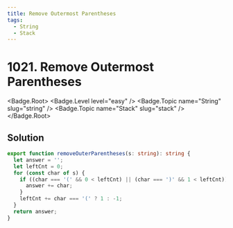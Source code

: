 ```yaml
---
title: Remove Outermost Parentheses
tags:
  - String
  - Stack
---
```


# 1021. Remove Outermost Parentheses

<Badge.Root>
  <Badge.Level level="easy" />
  <Badge.Topic name="String" slug="string" />
  <Badge.Topic name="Stack" slug="stack" />
</Badge.Root>

## Solution

```typescript filename="solution.ts" copy
export function removeOuterParentheses(s: string): string {
  let answer = '';
  let leftCnt = 0;
  for (const char of s) {
    if ((char === '(' && 0 < leftCnt) || (char === ')' && 1 < leftCnt)) {
      answer += char;
    }
    leftCnt += char === '(' ? 1 : -1;
  }
  return answer;
}
```

<ProblemLink
  codingSite="leetcode"
  href="https://leetcode.com/problems/remove-outermost-parentheses"
  title="Remove Outermost Parentheses"
/>
